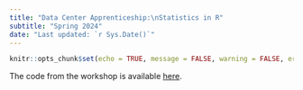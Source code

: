 ```yaml
---
title: "Data Center Apprenticeship:\nStatistics in R"
subtitle: "Spring 2024" 
date: "Last updated: `r Sys.Date()`"
---
```


```r
knitr::opts_chunk$set(echo = TRUE, message = FALSE, warning = FALSE, error = FALSE)
```

The code from the workshop is available [here](https://github.com/ucrdatacenter/projects/blob/main/apprenticeship/2024h1/9_statistics/tidymodels_code.R).
